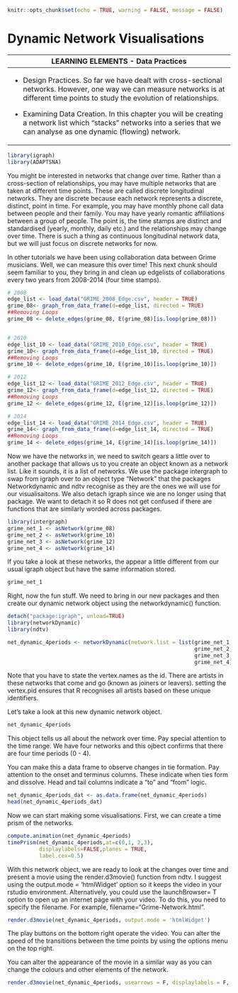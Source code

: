 ```r
knitr::opts_chunk$set(echo = TRUE, warning = FALSE, message = FALSE)
```

# Dynamic Network Visualisations

+-------------------------------------------------------------------------------------------------------------------------------------------------------------------------------------------+
| LEARNING ELEMENTS - Data Practices                                                                                                                                                        |
+===========================================================================================================================================================================================+
| -   Design Practices. So far we have dealt with cross-sectional networks. However, one way we can measure networks is at different time points to study the evolution of relationships.   |
|                                                                                                                                                                                           |
| -   Examining Data Creation. In this chapter you will be creating a network list which "stacks" networks into a series that we can analyse as one dynamic (flowing) network.              |
+-------------------------------------------------------------------------------------------------------------------------------------------------------------------------------------------+

```r
library(igraph)
library(ADAPTSNA)
```

You might be interested in networks that change over time. Rather than a cross-section of relationships, you may have multiple networks that are taken at different time points. These are called discrete longitudinal networks. They are discrete because each network represents a discrete, distinct, point in time. For example, you may have monthly phone call data between people and their family. You may have yearly romantic affiliations between a group of people. The point is, the time stamps are distinct and standardised (yearly, monthly, daily etc.) and the relationships may change over time. There is such a thing as continuous longitudinal network data, but we will just focus on discrete networks for now.

In other tutorials we have been using collaboration data between Grime musicians. Well, we can measure this over time! This next chunk should seem familiar to you, they bring in and clean up edgelists of collaborations every two years from 2008-2014 (four time stamps).

```r
# 2008
edge_list <- load_data("GRIME_2008_Edge.csv", header = TRUE)
grime_08<- graph_from_data_frame(d=edge_list, directed = TRUE)
##Removing Loops
grime_08 <- delete_edges(grime_08, E(grime_08)[is.loop(grime_08)])


# 2010
edge_list_10 <- load_data("GRIME_2010_Edge.csv", header = TRUE)
grime_10<- graph_from_data_frame(d=edge_list_10, directed = TRUE)
##Removing Loops
grime_10 <- delete_edges(grime_10, E(grime_10)[is.loop(grime_10)])

# 2012
edge_list_12 <- load_data("GRIME_2012_Edge.csv", header = TRUE)
grime_12<- graph_from_data_frame(d=edge_list_12, directed = TRUE)
##Removing Loops
grime_12 <- delete_edges(grime_12, E(grime_12)[is.loop(grime_12)])

# 2014
edge_list_14 <- load_data("GRIME_2014_Edge.csv", header = TRUE)
grime_14<- graph_from_data_frame(d=edge_list_14, directed = TRUE)
##Removing Loops
grime_14 <- delete_edges(grime_14, E(grime_14)[is.loop(grime_14)])
```

Now we have the networks in, we need to switch gears a little over to another package that allows us to you create an object known as a network list. Like it sounds, it is a list of networks. We use the package intergraph to swap from igraph over to an object type "Network" that the packages Networkdynamic and ndtv recognise as they are the ones we will use for our visualisaitons. We also detach igraph since we are no longer using that package. We want to detach it so R does not get confused if there are functions that are similarly worded across packages.

```r
library(intergraph)
grime_net_1 <- asNetwork(grime_08)
grime_net_2 <- asNetwork(grime_10)
grime_net_3 <- asNetwork(grime_12)
grime_net_4 <- asNetwork(grime_14)
```

If you take a look at these networks, the appear a little different from our usual igraph object but have the same information stored.

```r
grime_net_1
```

Right, now the fun stuff. We need to bring in our new packages and then create our dynamic network object using the networkdynamic() function.

```r
detach("package:igraph", unload=TRUE)
library(networkDynamic)
library(ndtv)

net_dynamic_4periods <- networkDynamic(network.list = list(grime_net_1, 
                                                           grime_net_2, 
                                                           grime_net_3,
                                                           grime_net_4), vertex.pid = "vertex.names")
```

Note that you have to state the vertex.names as the id. There are artists in these networks that come and go (known as joiners or leavers). setting the vertex.pid ensures that R recognises all artists based on these unique identifiers.

Let's take a look at this new dynamic network object.

```r
net_dynamic_4periods
```

This object tells us all about the network over time. Pay special attention to the time range. We have four networks and this ojbect confirms that there are four time periods (0 - 4).

You can make this a data frame to observe changes in tie formation. Pay attention to the onset and terminus columns. These indicate when ties form and dissolve. Head and tail columns indicate a "to" and "from" logic.

```r
net_dynamic_4periods_dat <- as.data.frame(net_dynamic_4periods)
head(net_dynamic_4periods_dat)
```

Now we can start making some visualisations. First, we can create a time prism of the networks.

```r
compute.animation(net_dynamic_4periods)
timePrism(net_dynamic_4periods,at=c(0,1, 2,3),
          displaylabels=FALSE,planes = TRUE,
          label.cex=0.5)
```

With this network object, we are ready to look at the changes over time and present a movie using the render.d3movie() function from ndtv. I suggest using the output.mode = 'htmlWidget' option so it keeps the video in your rstudio environment. Alternatively, you could use the launchBrowser= T option to open up an internet page with your video. To do this, you need to specify the filename. For example, filename="Grime-Network.html".

```r
render.d3movie(net_dynamic_4periods, output.mode = 'htmlWidget')
```

The play buttons on the bottom right operate the video. You can alter the speed of the transitions between the time points by using the options menu on the top right.

You can alter the appearance of the movie in a similar way as you can change the colours and other elements of the network.

```r
render.d3movie(net_dynamic_4periods, usearrows = F, displaylabels = F, bg="black", vertex.border="white", vertex.col =  "blue", edge.col = "orange", output.mode = 'htmlWidget') 
```
